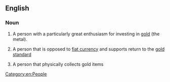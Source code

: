 ==English==
{{wikipedia}}

===Noun===
{{en-noun}}

# {{label|en|finance}} A person with a particularly great enthusiasm for investing in [[gold]] (the metal).
# {{label|en|economics}} A person that is opposed to [[fiat currency]] and supports return to the [[gold standard]]
# A person that physically collects gold items

[[Category:en:People]]